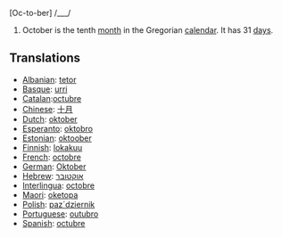 [Oc-to-ber] /___/

#October is the tenth [[month]] in the Gregorian [[calendar]]. It has 31 [[day]]s.

==Translations==
*[[Albanian]]: [[tetor]]
*[[Basque]]: [[urri]]
*[[Catalan]]:[[octubre]]
*[[Chinese]]: [[十月]]
*[[Dutch]]: [[oktober]]
*[[Esperanto]]: [[oktobro]]
*[[Estonian]]: [[oktoober]]
*[[Finnish]]: [[lokakuu]]
*[[French]]: [[octobre]]
*[[German]]: [[Oktober]]
*[[Hebrew]]: [[אוקטובר]]
*[[Interlingua]]: [[octobre]]
*[[Maori]]: [[oketopa]]
*[[Polish]]: [[paz´dziernik]]
*[[Portuguese]]: [[outubro]]
*[[Spanish]]: [[octubre]]
